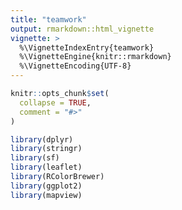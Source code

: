 ```yaml
---
title: "teamwork"
output: rmarkdown::html_vignette
vignette: >
  %\VignetteIndexEntry{teamwork}
  %\VignetteEngine{knitr::rmarkdown}
  %\VignetteEncoding{UTF-8}
---
```


```r
knitr::opts_chunk$set(
  collapse = TRUE,
  comment = "#>"
)
```

```r
library(dplyr)
library(stringr)
library(sf)
library(leaflet)
library(RColorBrewer)
library(ggplot2)
library(mapview)
```

